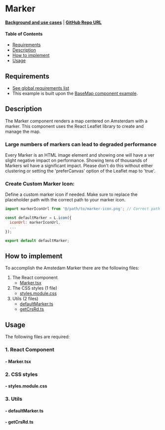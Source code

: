 
<Meta of={MarkerStories} />

# Marker

**[Background and use cases](../?path=/docs/leaflet-layers--docs#marker)** | **<a href="https://github.com/Amsterdam/ee-react-map-demos/tree/main/src/pages/ReactLeaflet/Marker" target="_blank">GitHub Repo URL</a>**

#### Table of Contents

- [Requirements](#requirements)
- [Description](#description)
- [How to implement](#how-to-implement)
- [Usage](#usage)

## Requirements

- [See global requirements list](../?path=/docs/global-requirements--docs)
- This example is built upon the [BaseMap component example](../?path=/docs/react-leaflet-baselayer--docs).

## Description

The Marker component renders a map centered on Amsterdam with a marker.
This component uses the React Leaflet library to create and manage the map.

### Large numbers of markers can lead to degraded performance

Every Marker is an HTML image element and showing one will have a ver slight negative impact on performance.
Showing tens of thousands of Markers wil have a significant impact.
Please don't do this without either clustering or setting the 'preferCanvas' option of the Leaflet map to 'true'.

### Create Custom Marker Icon:

Define a custom marker icon if needed. Make sure to replace the placeholder path with the correct path to your marker icon.

```js
import markerIconUrl from '@/path/to/marker-icon.png'; // Correct path to your marker icon

const defaultMarker = L.icon({
  iconUrl: markerIconUrl,
  ...
});

export default defaultMarker;
```

## How to implement

To accomplish the Amstedam Marker there are the following files:
1. The React component
    * [Marker.tsx](#--markertsx)
2. The CSS styles (1 file)
    * [styles.module.css](#--stylesmodulecss)
3. Utils (2 files)
    * [defaultMarker.ts](#--defaultmarkerts)
    * [getCrsRd.ts](#--getcrsrdts)

## Usage

The following files are required:

### 1. React Component

#### - Marker.tsx

<Source code={Marker} />

### 2. CSS styles

#### - styles.module.css

<Source code={styles} />

### 3. Utils

#### - defaultMarker.ts

<Source code={defaultMarker} />

#### - getCrsRd.ts

<Source code={getCrsRd} />
